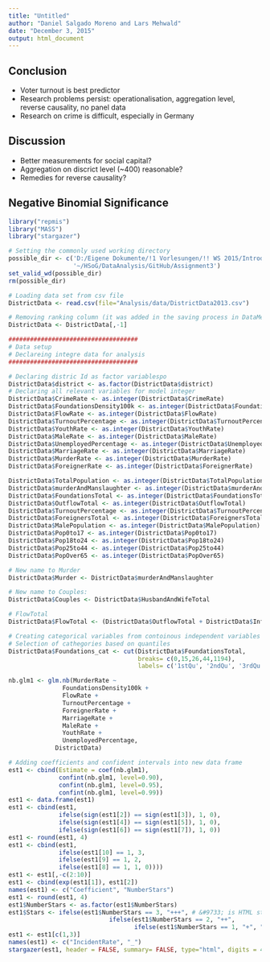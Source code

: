 ```yaml
---
title: "Untitled"
author: "Daniel Salgado Moreno and Lars Mehwald"
date: "December 3, 2015"
output: html_document
---
```


## Conclusion
- Voter turnout is best predictor  
- Research problems persist: operationalisation, aggregation level, reverse causality, no panel data
- Research on crime is difficult, especially in Germany 

## Discussion
- Better measurements for social capital?  
- Aggregation on discrict level (~400) reasonable?  
- Remedies for reverse causality?  

## Negative Binomial Significance
```r
library("repmis")
library("MASS")
library("stargazer")

# Setting the commonly used working directory
possible_dir <- c('D:/Eigene Dokumente/!1 Vorlesungen/!! WS 2015/Introduction to Collaborative Social Science Data Analysis/Assignment3', 
                  '~/HSoG/DataAnalysis/GitHub/Assignment3')
set_valid_wd(possible_dir)
rm(possible_dir)

# Loading data set from csv file
DistrictData <- read.csv(file="Analysis/data/DistrictData2013.csv")

# Removing ranking column (it was added in the saving process in DataMerging.R)
DistrictData <- DistrictData[,-1]

####################################
# Data setup
# Declareing integre data for analysis
####################################

# Declaring distric Id as factor variablespo
DistrictData$district <- as.factor(DistrictData$district)
# Declaring all relevant variables for model integer
DistrictData$CrimeRate <- as.integer(DistrictData$CrimeRate)
DistrictData$FoundationsDensity100k <- as.integer(DistrictData$FoundationsDensity100k)
DistrictData$FlowRate <- as.integer(DistrictData$FlowRate)
DistrictData$TurnoutPercentage <- as.integer(DistrictData$TurnoutPercentage)
DistrictData$YouthRate <- as.integer(DistrictData$YouthRate)
DistrictData$MaleRate <- as.integer(DistrictData$MaleRate)
DistrictData$UnemployedPercentage <- as.integer(DistrictData$UnemployedPercentage)
DistrictData$MarriageRate <- as.integer(DistrictData$MarriageRate)
DistrictData$MurderRate <- as.integer(DistrictData$MurderRate)
DistrictData$ForeignerRate <- as.integer(DistrictData$ForeignerRate)

DistrictData$TotalPopulation <- as.integer(DistrictData$TotalPopulation)
DistrictData$murderAndManslaughter <- as.integer(DistrictData$murderAndManslaughter)
DistrictData$FoundationsTotal <- as.integer(DistrictData$FoundationsTotal)
DistrictData$OutflowTotal <- as.integer(DistrictData$OutflowTotal)
DistrictData$TurnoutPercentage <- as.integer(DistrictData$TurnoutPercentage)
DistrictData$ForeignersTotal <- as.integer(DistrictData$ForeignersTotal)
DistrictData$MalePopulation <- as.integer(DistrictData$MalePopulation)
DistrictData$Pop0to17 <- as.integer(DistrictData$Pop0to17)
DistrictData$Pop18to24 <- as.integer(DistrictData$Pop18to24)
DistrictData$Pop25to44 <- as.integer(DistrictData$Pop25to44)
DistrictData$PopOver65 <- as.integer(DistrictData$PopOver65)

# New name to Murder
DistrictData$Murder <- DistrictData$murderAndManslaughter

# New name to Couples: 
DistrictData$Couples <- DistrictData$HusbandAndWifeTotal

# FlowTotal
DistrictData$FlowTotal <- (DistrictData$OutflowTotal + DistrictData$InfluxTotal)

# Creating categorical variables from contoinous independent variables 
# Selection of cathegories based on quantiles
DistrictData$Foundations_cat <- cut(DistrictData$FoundationsTotal,
                                    breaks= c(0,15,26,44,1194), 
                                    labels= c('1stQu', '2ndQu', '3rdQu', '4thQu'))

nb.glm1 <- glm.nb(MurderRate ~ 
               FoundationsDensity100k +
               FlowRate +
               TurnoutPercentage +
               ForeignerRate +
               MarriageRate +
               MaleRate +
               YouthRate +
               UnemployedPercentage,
             DistrictData)

# Adding coefficients and confident intervals into new data frame 
est1 <- cbind(Estimate = coef(nb.glm1), 
              confint(nb.glm1, level=0.90),
              confint(nb.glm1, level=0.95),
              confint(nb.glm1, level=0.99))
est1 <- data.frame(est1)
est1 <- cbind(est1, 
              ifelse(sign(est1[2]) == sign(est1[3]), 1, 0),
              ifelse(sign(est1[4]) == sign(est1[5]), 1, 0),
              ifelse(sign(est1[6]) == sign(est1[7]), 1, 0))
est1 <- round(est1, 4)
est1 <- cbind(est1, 
              ifelse(est1[10] == 1, 3, 
              ifelse(est1[9] == 1, 2,
              ifelse(est1[8] == 1, 1, 0))))
est1 <- est1[,-c(2:10)]
est1 <- cbind(exp(est1[1]), est1[2])
names(est1) <- c("Coefficient", "NumberStars")
est1 <- round(est1, 4)
est1$NumberStars <- as.factor(est1$NumberStars)
est1$Stars <- ifelse(est1$NumberStars == 3, "+++", # &#9733; is HTML star
                            ifelse(est1$NumberStars == 2, "++",
                                   ifelse(est1$NumberStars == 1, "+", "")))
est1 <- est1[c(1,3)]
names(est1) <- c("IncidentRate", "_")
stargazer(est1, header = FALSE, summary= FALSE, type="html", digits = 4)
```